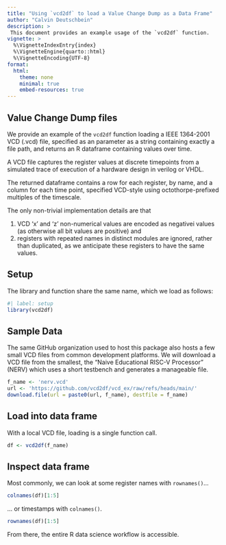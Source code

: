 ```yaml
---
title: "Using `vcd2df` to load a Value Change Dump as a Data Frame"
author: "Calvin Deutschbein"
description: >
 This document provides an example usage of the `vcd2df` function.
vignette: >
  %\VignetteIndexEntry{index}
  %\VignetteEngine{quarto::html}
  %\VignetteEncoding{UTF-8}
format: 
  html:
    theme: none
    minimal: true
    embed-resources: true
---
```


## Value Change Dump files

We provide an example of the `vcd2df` function loading a IEEE 1364-2001 
VCD (.vcd) file, specified as an parameter as a string containing exactly 
a file path, and returns an R dataframe containing values over time.
  
A VCD file captures the register values at discrete timepoints from a 
simulated trace of execution of a hardware design in verilog or VHDL.

The returned dataframe contains a row for each register, by name, and a
column for each time point, specified VCD-style using octothorpe-prefixed 
multiples of the timescale. 

The only non-trivial implementation details are that

1. VCD 'x' and 'z' non-numerical values are encoded as negativei values 
(as otherwise all bit values are positive) and 
2. registers with repeated names in distinct modules are ignored, rather 
than duplicated, as we anticipate these registers to have the same values.

## Setup 

The library and function share the same name, which we load as follows:


```r
#| label: setup
library(vcd2df)
```

## Sample Data

The same GitHub organization used to host this package also hosts a few
small VCD files from common development platforms. We will download a 
VCD file from the smallest, the "Naive Educational RISC-V Processor"
(NERV) which uses a short testbench and generates a manageable file.

```r
f_name <- 'nerv.vcd'
url <- 'https://github.com/vcd2df/vcd_ex/raw/refs/heads/main/'
download.file(url = paste0(url, f_name), destfile = f_name)
```

## Load into data frame

With a local VCD file, loading is a single function call.

```r
df <- vcd2df(f_name)
```

## Inspect data frame

Most commonly, we can look at some register names with `rownames()`... 

```r
colnames(df)[1:5]
```

... or timestamps with `colnames()`.

```r
rownames(df)[1:5]
```

From there, the entire R data science workflow is accessible.
